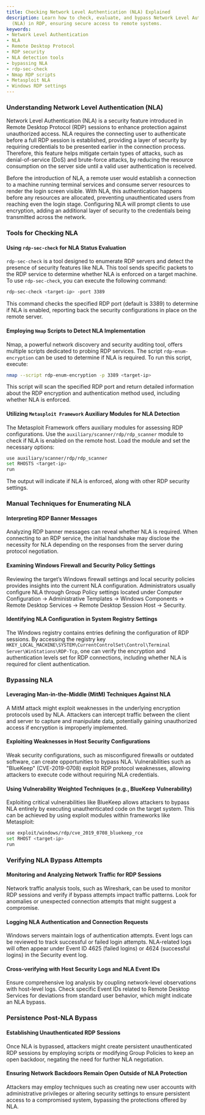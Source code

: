 ```yaml
---
title: Checking Network Level Authentication (NLA) Explained
description: Learn how to check, evaluate, and bypass Network Level Authentication
  (NLA) in RDP, ensuring secure access to remote systems.
keywords:
- Network Level Authentication
- NLA
- Remote Desktop Protocol
- RDP security
- NLA detection tools
- bypassing NLA
- rdp-sec-check
- Nmap RDP scripts
- Metasploit NLA
- Windows RDP settings
---
```


### Understanding Network Level Authentication (NLA)

Network Level Authentication (NLA) is a security feature introduced in Remote Desktop Protocol (RDP) sessions to enhance protection against unauthorized access. NLA requires the connecting user to authenticate before a full RDP session is established, providing a layer of security by requiring credentials to be presented earlier in the connection process. Therefore, this feature helps mitigate certain types of attacks, such as denial-of-service (DoS) and brute-force attacks, by reducing the resource consumption on the server side until a valid user authentication is received.

Before the introduction of NLA, a remote user would establish a connection to a machine running terminal services and consume server resources to render the login screen visible. With NLA, this authentication happens before any resources are allocated, preventing unauthenticated users from reaching even the login stage. Configuring NLA will prompt clients to use encryption, adding an additional layer of security to the credentials being transmitted across the network.

### Tools for Checking NLA

#### Using `rdp-sec-check` for NLA Status Evaluation

`rdp-sec-check` is a tool designed to enumerate RDP servers and detect the presence of security features like NLA. This tool sends specific packets to the RDP service to determine whether NLA is enforced on a target machine. To use `rdp-sec-check`, you can execute the following command:

```bash
rdp-sec-check <target-ip> -port 3389
```

This command checks the specified RDP port (default is 3389) to determine if NLA is enabled, reporting back the security configurations in place on the remote server.

#### Employing `Nmap` Scripts to Detect NLA Implementation

Nmap, a powerful network discovery and security auditing tool, offers multiple scripts dedicated to probing RDP services. The script `rdp-enum-encryption` can be used to determine if NLA is required. To run this script, execute:

```bash
nmap --script rdp-enum-encryption -p 3389 <target-ip>
```

This script will scan the specified RDP port and return detailed information about the RDP encryption and authentication method used, including whether NLA is enforced.

#### Utilizing `Metasploit Framework` Auxiliary Modules for NLA Detection

The Metasploit Framework offers auxiliary modules for assessing RDP configurations. Use the `auxiliary/scanner/rdp/rdp_scanner` module to check if NLA is enabled on the remote host. Load the module and set the necessary options:

```bash
use auxiliary/scanner/rdp/rdp_scanner
set RHOSTS <target-ip>
run
```

The output will indicate if NLA is enforced, along with other RDP security settings.

### Manual Techniques for Enumerating NLA

#### Interpreting RDP Banner Messages

Analyzing RDP banner messages can reveal whether NLA is required. When connecting to an RDP service, the initial handshake may disclose the necessity for NLA depending on the responses from the server during protocol negotiation.

#### Examining Windows Firewall and Security Policy Settings

Reviewing the target’s Windows firewall settings and local security policies provides insights into the current NLA configuration. Administrators usually configure NLA through Group Policy settings located under Computer Configuration -> Administrative Templates -> Windows Components -> Remote Desktop Services -> Remote Desktop Session Host -> Security.

#### Identifying NLA Configuration in System Registry Settings

The Windows registry contains entries defining the configuration of RDP sessions. By accessing the registry key `HKEY_LOCAL_MACHINE\SYSTEM\CurrentControlSet\Control\Terminal Server\WinStations\RDP-Tcp`, one can verify the encryption and authentication levels set for RDP connections, including whether NLA is required for client authentication.

### Bypassing NLA

#### Leveraging Man-in-the-Middle (MitM) Techniques Against NLA

A MitM attack might exploit weaknesses in the underlying encryption protocols used by NLA. Attackers can intercept traffic between the client and server to capture and manipulate data, potentially gaining unauthorized access if encryption is improperly implemented.

#### Exploiting Weaknesses in Host Security Configurations

Weak security configurations, such as misconfigured firewalls or outdated software, can create opportunities to bypass NLA. Vulnerabilities such as "BlueKeep" (CVE-2019-0708) exploit RDP protocol weaknesses, allowing attackers to execute code without requiring NLA credentials.

#### Using Vulnerability Weighted Techniques (e.g., BlueKeep Vulnerability)

Exploiting critical vulnerabilities like BlueKeep allows attackers to bypass NLA entirely by executing unauthenticated code on the target system. This can be achieved by using exploit modules within frameworks like Metasploit:

```bash
use exploit/windows/rdp/cve_2019_0708_bluekeep_rce
set RHOST <target-ip>
run
```

### Verifying NLA Bypass Attempts

#### Monitoring and Analyzing Network Traffic for RDP Sessions

Network traffic analysis tools, such as Wireshark, can be used to monitor RDP sessions and verify if bypass attempts impact traffic patterns. Look for anomalies or unexpected connection attempts that might suggest a compromise.

#### Logging NLA Authentication and Connection Requests

Windows servers maintain logs of authentication attempts. Event logs can be reviewed to track successful or failed login attempts. NLA-related logs will often appear under Event ID 4625 (failed logins) or 4624 (successful logins) in the Security event log.

#### Cross-verifying with Host Security Logs and NLA Event IDs

Ensure comprehensive log analysis by coupling network-level observations with host-level logs. Check specific Event IDs related to Remote Desktop Services for deviations from standard user behavior, which might indicate an NLA bypass.

### Persistence Post-NLA Bypass

#### Establishing Unauthenticated RDP Sessions

Once NLA is bypassed, attackers might create persistent unauthenticated RDP sessions by employing scripts or modifying Group Policies to keep an open backdoor, negating the need for further NLA negotiation.

#### Ensuring Network Backdoors Remain Open Outside of NLA Protection

Attackers may employ techniques such as creating new user accounts with administrative privileges or altering security settings to ensure persistent access to a compromised system, bypassing the protections offered by NLA.